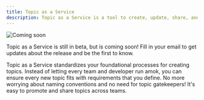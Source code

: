```yaml
---
title: Topic as a Service
description: Topic as a Service is a tool to create, update, share, and promote Kafka resources across teams
---
```



<Container>
  <img src="/assets/images/coming-soon.png" alt="Coming soon" />
  <HubSpotForm
    formId="30242125-ce26-4234-a4b3-7b89af1f0f33"
    height={56}
    customCSS={`form { display: flex; padding-top: 1rem; align-items: center; justify-content: space-between; gap: 1rem; } .field { width: 100%; margin-bottom: 0 !important; } .hs_submit .actions input { margin-top: 0 !important; } .hs-error-msgs { display: none !important; } label { display: none !important; }`}
  />
</Container>

Topic as a Service is still in beta, but is coming soon! Fill in your email to get updates about the release and be
the first to know. 

Topic as a Service standardizes your foundational processes for creating topics. Instead of letting every team and 
developer run amok, you can ensure every new topic fits with requirements that you define. No more worrying about 
naming conventions and no need for topic gatekeepers! It's easy to promote and share topics across teams.
